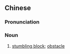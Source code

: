 ==Chinese==
{{zh-forms|s=绊脚石|type=21}}

===Pronunciation===
{{zh-pron
|m=bànjiǎoshí
|c=bun6 goek3 sek6
|h=pfs=pan-kiok-sa̍k
|mn=xm,zz:pōaⁿ-kha-chio̍h/qz,tw:pòaⁿ-kha-chio̍h
|cat=n
}}

===Noun===
{{zh-noun}}

# [[stumbling block]]; [[obstacle]]